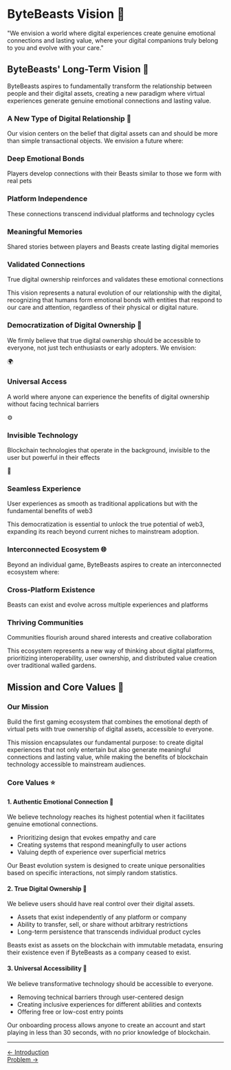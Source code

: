 # ByteBeasts Vision 🔮

<div className="bg-gradient-to-r from-indigo-50 to-purple-50 p-6 rounded-lg border border-indigo-100 my-6 text-black">
  <p className="text-lg italic text-center">
    "We envision a world where digital experiences create genuine emotional connections and lasting value, where your digital companions truly belong to you and evolve with your care."
  </p>
</div>

## ByteBeasts' Long-Term Vision 🌠

ByteBeasts aspires to fundamentally transform the relationship between people and their digital assets, creating a new paradigm where virtual experiences generate genuine emotional connections and lasting value.

### A New Type of Digital Relationship 💖

Our vision centers on the belief that digital assets can and should be more than simple transactional objects. We envision a future where:

<div className="grid grid-cols-1 md:grid-cols-2 gap-4 my-6 text-black">
  <div className="bg-pink-50 p-4 rounded-lg border border-pink-100">
    <h3 className="font-bold text-pink-700">Deep Emotional Bonds</h3>
    <p>Players develop connections with their Beasts similar to those we form with real pets</p>
  </div>
  <div className="bg-blue-50 p-4 rounded-lg border border-blue-100">
    <h3 className="font-bold text-blue-700">Platform Independence</h3>
    <p>These connections transcend individual platforms and technology cycles</p>
  </div>
  <div className="bg-green-50 p-4 rounded-lg border border-green-100">
    <h3 className="font-bold text-green-700">Meaningful Memories</h3>
    <p>Shared stories between players and Beasts create lasting digital memories</p>
  </div>
  <div className="bg-purple-50 p-4 rounded-lg border border-purple-100">
    <h3 className="font-bold text-purple-700">Validated Connections</h3>
    <p>True digital ownership reinforces and validates these emotional connections</p>
  </div>
</div>

This vision represents a natural evolution of our relationship with the digital, recognizing that humans form emotional bonds with entities that respond to our care and attention, regardless of their physical or digital nature.

### Democratization of Digital Ownership 🔑

We firmly believe that true digital ownership should be accessible to everyone, not just tech enthusiasts or early adopters. We envision:

<div className="space-y-4 my-6">
  <div className="flex items-start space-x-3">
    <div className="bg-blue-100 p-2 rounded-full flex items-center justify-center">
      <span className="text-xl">🌍</span>
    </div>
    <div>
      <h3 className="font-bold">Universal Access</h3>
      <p>A world where anyone can experience the benefits of digital ownership without facing technical barriers</p>
    </div>
  </div>
  
  <div className="flex items-start space-x-3">
    <div className="bg-blue-100 p-2 rounded-full flex items-center justify-center">
      <span className="text-xl">⚙️</span>
    </div>
    <div>
      <h3 className="font-bold">Invisible Technology</h3>
      <p>Blockchain technologies that operate in the background, invisible to the user but powerful in their effects</p>
    </div>
  </div>
  
  <div className="flex items-start space-x-3">
    <div className="bg-blue-100 p-2 rounded-full flex items-center justify-center">
      <span className="text-xl">🚀</span>
    </div>
    <div>
      <h3 className="font-bold">Seamless Experience</h3>
      <p>User experiences as smooth as traditional applications but with the fundamental benefits of web3</p>
    </div>
  </div>
</div>

This democratization is essential to unlock the true potential of web3, expanding its reach beyond current niches to mainstream adoption.

### Interconnected Ecosystem 🌐

Beyond an individual game, ByteBeasts aspires to create an interconnected ecosystem where:

<div className="grid grid-cols-1 md:grid-cols-2 gap-4 my-6 text-black">
  <div className="bg-indigo-50 p-4 rounded-lg border border-indigo-100">
    <h3 className="font-bold text-indigo-700">Cross-Platform Existence</h3>
    <p>Beasts can exist and evolve across multiple experiences and platforms</p>
  </div>
  <div className="bg-amber-50 p-4 rounded-lg border border-amber-100">
    <h3 className="font-bold text-amber-700">Thriving Communities</h3>
    <p>Communities flourish around shared interests and creative collaboration</p>
  </div>
</div>

This ecosystem represents a new way of thinking about digital platforms, prioritizing interoperability, user ownership, and distributed value creation over traditional walled gardens.

## Mission and Core Values 🧭

### Our Mission

<div className="bg-gradient-to-r from-purple-600 to-indigo-600 text-white p-6 rounded-lg my-6">
  <p className="text-xl font-bold text-center">
    Build the first gaming ecosystem that combines the emotional depth of virtual pets with true ownership of digital assets, accessible to everyone.
  </p>
</div>

This mission encapsulates our fundamental purpose: to create digital experiences that not only entertain but also generate meaningful connections and lasting value, while making the benefits of blockchain technology accessible to mainstream audiences.

### Core Values ⭐

#### 1. Authentic Emotional Connection 💞

<div className="flex md:flex-row flex-col gap-6 my-6">
  <div className="md:w-2/3">
    <p>We believe technology reaches its highest potential when it facilitates genuine emotional connections.</p>
    <ul className="list-disc pl-6 mt-3 space-y-2">
      <li>Prioritizing design that evokes empathy and care</li>
      <li>Creating systems that respond meaningfully to user actions</li>
      <li>Valuing depth of experience over superficial metrics</li>
    </ul>
  </div>
  <div className="md:w-1/3 bg-pink-50 p-4 rounded-lg border border-pink-100 text-pink-700">
    <p className="italic">Our Beast evolution system is designed to create unique personalities based on specific interactions, not simply random statistics.</p>
  </div>
</div>

#### 2. True Digital Ownership 🔐

<div className="flex md:flex-row flex-col gap-6 my-6">
  <div className="md:w-2/3">
    <p>We believe users should have real control over their digital assets.</p>
    <ul className="list-disc pl-6 mt-3 space-y-2">
      <li>Assets that exist independently of any platform or company</li>
      <li>Ability to transfer, sell, or share without arbitrary restrictions</li>
      <li>Long-term persistence that transcends individual product cycles</li>
    </ul>
  </div>
  <div className="md:w-1/3 bg-blue-50 p-4 rounded-lg border border-blue-100 text-blue-700">
    <p className="italic">Beasts exist as assets on the blockchain with immutable metadata, ensuring their existence even if ByteBeasts as a company ceased to exist.</p>
  </div>
</div>

#### 3. Universal Accessibility 🌈

<div className="flex md:flex-row flex-col gap-6 my-6">
  <div className="md:w-2/3">
    <p>We believe transformative technology should be accessible to everyone.</p>
    <ul className="list-disc pl-6 mt-3 space-y-2">
      <li>Removing technical barriers through user-centered design</li>
      <li>Creating inclusive experiences for different abilities and contexts</li>
      <li>Offering free or low-cost entry points</li>
    </ul>
  </div>
  <div className="md:w-1/3 bg-green-50 p-4 rounded-lg border border-green-100 text-green-700">
    <p className="italic">Our onboarding process allows anyone to create an account and start playing in less than 30 seconds, with no prior knowledge of blockchain.</p>
  </div>
</div>

---

<div className="flex justify-between items-center mt-12 pt-6 border-t border-gray-200">
  <div>
    <a href="/" className="text-white-500 hover:text-blue-700">← Introduction</a>
  </div>
  <div>
    <a href="/Problem/problem" className="text-white-500 hover:text-blue-700">Problem →</a>
  </div>
</div>

